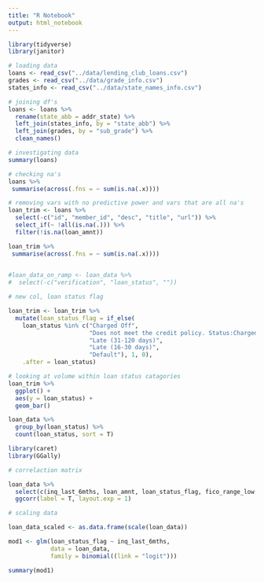 ```yaml
---
title: "R Notebook"
output: html_notebook
---
```


```r
library(tidyverse)
library(janitor)
```

```r
# loading data
loans <- read_csv("../data/lending_club_loans.csv")
grades <- read_csv("../data/grade_info.csv")
states_info <- read_csv("../data/state_names_info.csv")
```

```r
# joining df's
loans <- loans %>% 
  rename(state_abb = addr_state) %>% 
  left_join(states_info, by = "state_abb") %>% 
  left_join(grades, by = "sub_grade") %>% 
  clean_names()
```

```r
# investigating data
summary(loans)

# checking na's
loans %>% 
 summarise(across(.fns = ~ sum(is.na(.x))))

# removing vars with no predictive power and vars that are all na's
loan_trim <- loans %>% 
  select(-c("id", "member_id", "desc", "title", "url")) %>% 
  select_if(~ !all(is.na(.))) %>% 
  filter(!is.na(loan_amnt))

loan_trim %>% 
 summarise(across(.fns = ~ sum(is.na(.x))))

  
#loan_data_on_ramp <- loan_data %>% 
#  select(-c("verification", "loan_status", ""))


```

```r
# new col, loan status flag

loan_trim <- loan_trim %>% 
  mutate(loan_status_flag = if_else(
    loan_status %in% c("Charged Off",
                       "Does not meet the credit policy. Status:Charged Off",
                       "Late (31-120 days)",
                       "Late (16-30 days)",
                       "Default"), 1, 0), 
    .after = loan_status)

```

```r
# looking at volume within loan status catagories
loan_trim %>% 
  ggplot() +
  aes(y = loan_status) +
  geom_bar()

loan_data %>% 
  group_by(loan_status) %>% 
  count(loan_status, sort = T) 
```




```r
library(caret)
library(GGally)

# correlaction matrix

loan_data %>% 
  select(c(inq_last_6mths, loan_amnt, loan_status_flag, fico_range_low, fico_range_high)) %>% 
  ggcorr(label = T, layout.exp = 1)

# scaling data 

loan_data_scaled <- as.data.frame(scale(loan_data))

mod1 <- glm(loan_status_flag ~ inq_last_6mths,
            data = loan_data,
            family = binomial((link = "logit")))

summary(mod1)
```


